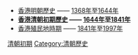 * [[香港明朝歷史|香港明朝歷史]] —— [[1368年|1368年]]至[[1644年|1644年]] 
* '''[[香港清朝初期歷史|香港清朝初期歷史]] —— [[1644年|1644年]]至[[1841年|1841年]]''' 
* [[香港殖民地時期|香港殖民地時期]] —— [[1841年|1841年]]至[[1997年|1997年]] 

[[Category:香港编年史|清朝初期]]
[[Category:清朝歷史|Category:清朝歷史]]